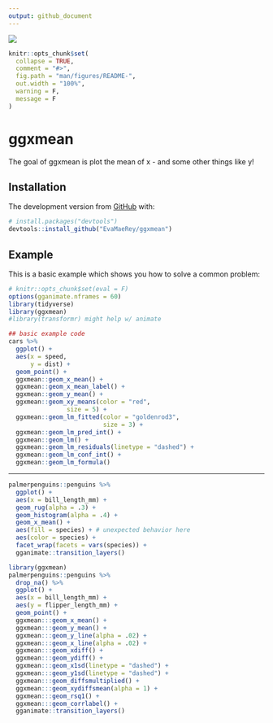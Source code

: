 ```yaml
---
output: github_document
---
```


![](https://images.unsplash.com/photo-1572291720677-d8d28ac52a5b?ixid=MXwxMjA3fDB8MHxwaG90by1wYWdlfHx8fGVufDB8fHw%3D&ixlib=rb-1.2.1&auto=format&fit=crop&w=1556&q=80)

<!-- README.md is generated from README.Rmd. Please edit that file -->

```r
knitr::opts_chunk$set(
  collapse = TRUE,
  comment = "#>",
  fig.path = "man/figures/README-",
  out.width = "100%",
  warning = F,
  message = F
)
```

# ggxmean

<!-- badges: start -->
<!-- badges: end -->

The goal of ggxmean is plot the mean of x - and some other things like y! 

## Installation

The development version from [GitHub](https://github.com/) with:

``` r
# install.packages("devtools")
devtools::install_github("EvaMaeRey/ggxmean")
```
## Example

This is a basic example which shows you how to solve a common problem:

```r
# knitr::opts_chunk$set(eval = F)
options(gganimate.nframes = 60)
library(tidyverse)
library(ggxmean)
#library(transformr) might help w/ animate

## basic example code
cars %>% 
  ggplot() +
  aes(x = speed,
      y = dist) +
  geom_point() + 
  ggxmean::geom_x_mean() +
  ggxmean::geom_x_mean_label() +
  ggxmean::geom_y_mean() +
  ggxmean::geom_xy_means(color = "red",
                size = 5) +
  ggxmean::geom_lm_fitted(color = "goldenrod3",
                          size = 3) +
  ggxmean::geom_lm_pred_int() +
  ggxmean::geom_lm() +
  ggxmean::geom_lm_residuals(linetype = "dashed") +
  ggxmean::geom_lm_conf_int() +
  ggxmean::geom_lm_formula()
```





---


```r
palmerpenguins::penguins %>% 
  ggplot() +
  aes(x = bill_length_mm) +
  geom_rug(alpha = .3) +
  geom_histogram(alpha = .4) +
  geom_x_mean() +
  aes(fill = species) + # unexpected behavior here
  aes(color = species) +
  facet_wrap(facets = vars(species)) +
  gganimate::transition_layers()
```





```r
library(ggxmean)
palmerpenguins::penguins %>% 
  drop_na() %>% 
  ggplot() +
  aes(x = bill_length_mm) +
  aes(y = flipper_length_mm) +
  geom_point() +
  ggxmean:::geom_x_mean() +
  ggxmean:::geom_y_mean() +
  ggxmean:::geom_y_line(alpha = .02) +
  ggxmean:::geom_x_line(alpha = .02) +
  ggxmean:::geom_xdiff() +
  ggxmean:::geom_ydiff() +
  ggxmean:::geom_x1sd(linetype = "dashed") +
  ggxmean:::geom_y1sd(linetype = "dashed") +
  ggxmean:::geom_diffsmultiplied() +
  ggxmean:::geom_xydiffsmean(alpha = 1) +
  ggxmean:::geom_rsq1() +
  ggxmean:::geom_corrlabel() +
  gganimate::transition_layers()
```


